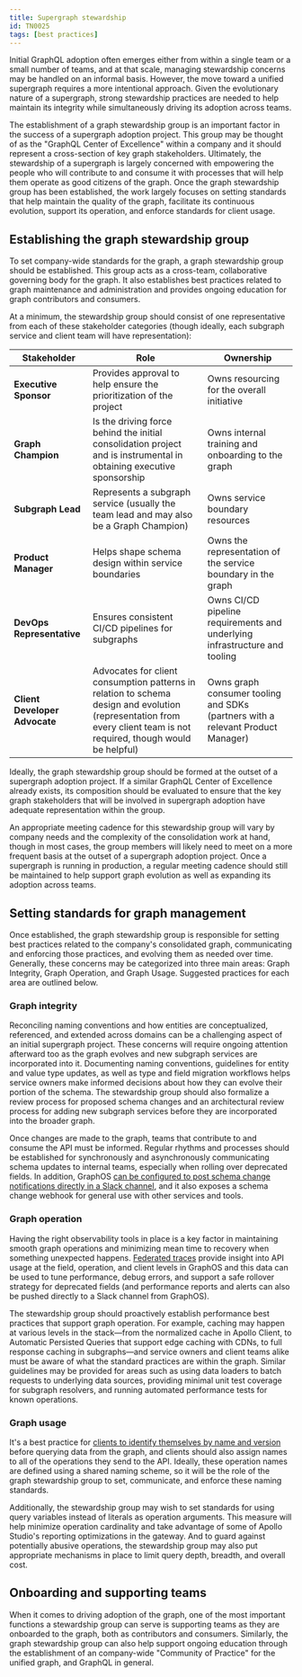 ```yaml
---
title: Supergraph stewardship
id: TN0025
tags: [best practices]
---
```


Initial GraphQL adoption often emerges either from within a single team or a small number of teams, and at that scale, managing stewardship concerns may be handled on an informal basis. However, the move toward a unified supergraph requires a more intentional approach. Given the evolutionary nature of a supergraph, strong stewardship practices are needed to help maintain its integrity while simultaneously driving its adoption across teams.

The establishment of a graph stewardship group is an important factor in the success of a supergraph adoption project. This group may be thought of as the "GraphQL Center of Excellence" within a company and it should represent a cross-section of key graph stakeholders. Ultimately, the stewardship of a supergraph is largely concerned with empowering the people who will contribute to and consume it with processes that will help them operate as good citizens of the graph. Once the graph stewardship group has been established, the work largely focuses on setting standards that help maintain the quality of the graph, facilitate its continuous evolution, support its operation, and enforce standards for client usage.

## Establishing the graph stewardship group

To set company-wide standards for the graph, a graph stewardship group should be established. This group acts as a cross-team, collaborative governing body for the graph. It also establishes best practices related to graph maintenance and administration and provides ongoing education for graph contributors and consumers.

At a minimum, the stewardship group should consist of one representative from each of these stakeholder categories (though ideally, each subgraph service and client team will have representation):

| Stakeholder                   | Role                                                                                                                                                                  | Ownership                                                                       |
| ----------------------------- | --------------------------------------------------------------------------------------------------------------------------------------------------------------------- | ------------------------------------------------------------------------------- |
| **Executive Sponsor**         | Provides approval to help ensure the prioritization of the project                                                                                                    | Owns resourcing for the overall initiative                                      |
| **Graph Champion**            | Is the driving force behind the initial consolidation project and is instrumental in obtaining executive sponsorship                                                  | Owns internal training and onboarding to the graph                              |
| **Subgraph Lead**             | Represents a subgraph service (usually the team lead and may also be a Graph Champion)                                                                                | Owns service boundary resources                                                 |
| **Product Manager**           | Helps shape schema design within service boundaries                                                                                                                   | Owns the representation of the service boundary in the graph                    |
| **DevOps Representative**     | Ensures consistent CI/CD pipelines for subgraphs                                                                                                                      | Owns CI/CD pipeline requirements and underlying infrastructure and tooling      |
| **Client Developer Advocate** | Advocates for client consumption patterns in relation to schema design and evolution (representation from every client team is not required, though would be helpful) | Owns graph consumer tooling and SDKs (partners with a relevant Product Manager) |

Ideally, the graph stewardship group should be formed at the outset of a supergraph adoption project. If a similar GraphQL Center of Excellence already exists, its composition should be evaluated to ensure that the key graph stakeholders that will be involved in supergraph adoption have adequate representation within the group.

An appropriate meeting cadence for this stewardship group will vary by company needs and the complexity of the consolidation work at hand, though in most cases, the group members will likely need to meet on a more frequent basis at the outset of a supergraph adoption project. Once a supergraph is running in production, a regular meeting cadence should still be maintained to help support graph evolution as well as expanding its adoption across teams.

## Setting standards for graph management

Once established, the graph stewardship group is responsible for setting best practices related to the company's consolidated graph, communicating and enforcing those practices, and evolving them as needed over time. Generally, these concerns may be categorized into three main areas: Graph Integrity, Graph Operation, and Graph Usage. Suggested practices for each area are outlined below.

### Graph integrity

Reconciling naming conventions and how entities are conceptualized, referenced, and extended across domains can be a challenging aspect of an initial supergraph project. These concerns will require ongoing attention afterward too as the graph evolves and new subgraph services are incorporated into it. Documenting naming conventions, guidelines for entity and value type updates, as well as type and field migration workflows helps service owners make informed decisions about how they can evolve their portion of the schema. The stewardship group should also formalize a review process for proposed schema changes and an architectural review process for adding new subgraph services before they are incorporated into the broader graph.

Once changes are made to the graph, teams that contribute to and consume the API must be informed. Regular rhythms and processes should be established for synchronously and asynchronously communicating schema updates to internal teams, especially when rolling over deprecated fields. In addition, GraphOS [can be configured to post schema change notifications directly in a Slack channel](/graphos/notifications/schema-change-integration/), and it also exposes a schema change webhook for general use with other services and tools.

### Graph operation

Having the right observability tools in place is a key factor in maintaining smooth graph operations and minimizing mean time to recovery when something unexpected happens. [Federated traces](/graphos/metrics/usage-reporting#resolver-level-traces) provide insight into API usage at the field, operation, and client levels in GraphOS and this data can be used to tune performance, debug errors, and support a safe rollover strategy for deprecated fields (and performance reports and alerts can also be pushed directly to a Slack channel from GraphOS).

The stewardship group should proactively establish performance best practices that support graph operation. For example, caching may happen at various levels in the stack—from the normalized cache in Apollo Client, to Automatic Persisted Queries that support edge caching with CDNs, to full response caching in subgraphs—and service owners and client teams alike must be aware of what the standard practices are within the graph. Similar guidelines may be provided for areas such as using data loaders to batch requests to underlying data sources, providing minimal unit test coverage for subgraph resolvers, and running automated performance tests for known operations.

### Graph usage

It's a best practice for [clients to identify themselves by name and version](/technotes/TN0001-client-id-enforcement/) before querying data from the graph, and clients should also assign names to all of the operations they send to the API. Ideally, these operation names are defined using a shared naming scheme, so it will be the role of the graph stewardship group to set, communicate, and enforce these naming standards.

Additionally, the stewardship group may wish to set standards for using query variables instead of literals as operation arguments. This measure will help minimize operation cardinality and take advantage of some of Apollo Studio's reporting optimizations in the gateway. And to guard against potentially abusive operations, the stewardship group may also put appropriate mechanisms in place to limit query depth, breadth, and overall cost.

## Onboarding and supporting teams

When it comes to driving adoption of the graph, one of the most important functions a stewardship group can serve is supporting teams as they are onboarded to the graph, both as contributors and consumers. Similarly, the graph stewardship group can also help support ongoing education through the establishment of an company-wide "Community of Practice" for the unified graph, and GraphQL in general.
